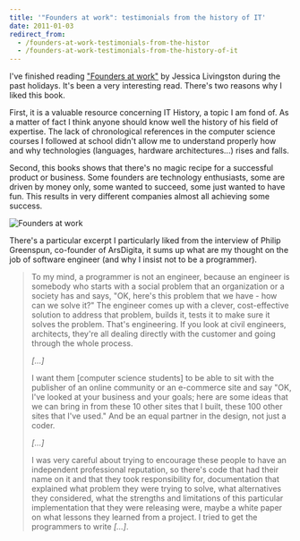 ```yaml
---
title: '"Founders at work": testimonials from the history of IT'
date: 2011-01-03
redirect_from:
  - /founders-at-work-testimonials-from-the-histor
  - /founders-at-work-testimonials-from-the-history-of-it
---
```


I've finished reading ["Founders at work"](http://www.foundersatwork.com/) by
Jessica Livingston during the past holidays. It's been a very interesting read.
There's two reasons why I liked this book.

First, it is a valuable resource concerning IT History, a topic I am fond of. As
a matter of fact I think anyone should know well the history of his field of
expertise. The lack of chronological references in the computer science courses
I followed at school didn't allow me to understand properly how and why
technologies (languages, hardware architectures...) rises and falls.

Second, this books shows that there's no magic recipe for a successful product
or business. Some founders are technology enthusiasts, some are driven by money
only, some wanted to succeed, some just wanted to have fun. This results in very
different companies almost all achieving some success.

![Founders at work](./founders-at-work.jpeg)

There's a particular excerpt I particularly liked from the interview of Philip
Greenspun, co-founder of ArsDigita, it sums up what are my thought on the job of
software engineer (and why I insist not to be a programmer).

> To my mind, a programmer is not an engineer, because an engineer is somebody
> who starts with a social problem that an organization or a society has and
> says, "OK, here's this problem that we have - how can we solve it?" The
> engineer comes up with a clever, cost-effective solution to address that
> problem, builds it, tests it to make sure it solves the problem. That's
> engineering. If you look at civil engineers, architects, they're all dealing
> directly with the customer and going through the whole process.
>
> _\[...\]_
>
> I want them \[computer science students\] to be able to sit with the publisher
> of an online community or an e-commerce site and say "OK, I've looked at your
> business and your goals; here are some ideas that we can bring in from these
> 10 other sites that I built, these 100 other sites that I've used." And be an
> equal partner in the design, not just a coder.
>
> _\[...\]_
>
> I was very careful about trying to encourage these people to have an
> independent professional reputation, so there's code that had their name on it
> and that they took responsibility for, documentation that explained what
> problem they were trying to solve, what alternatives they considered, what the
> strengths and limitations of this particular implementation that they were
> releasing were, maybe a white paper on what lessons they learned from a
> project. I tried to get the programmers to write _\[...\]_.
